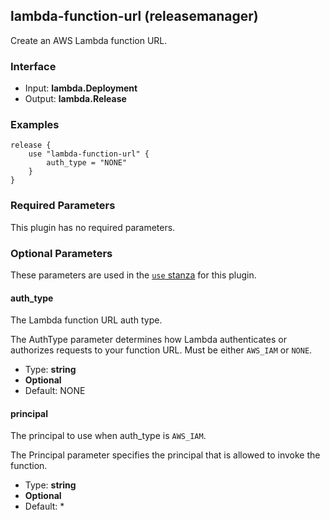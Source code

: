 ## lambda-function-url (releasemanager)

Create an AWS Lambda function URL.

### Interface

- Input: **lambda.Deployment**
- Output: **lambda.Release**

### Examples

```hcl
release {
	use "lambda-function-url" {
		auth_type = "NONE"
	}
}
```

### Required Parameters

This plugin has no required parameters.

### Optional Parameters

These parameters are used in the [`use` stanza](/docs/waypoint-hcl/use) for this plugin.

#### auth_type

The Lambda function URL auth type.

The AuthType parameter determines how Lambda authenticates or authorizes requests to your function URL. Must be either `AWS_IAM` or `NONE`.

- Type: **string**
- **Optional**
- Default: NONE

#### principal

The principal to use when auth_type is `AWS_IAM`.

The Principal parameter specifies the principal that is allowed to invoke the function.

- Type: **string**
- **Optional**
- Default: *
